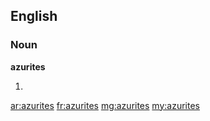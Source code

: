 ==English==

===Noun===
'''azurites'''

# {{plural of|azurite}}

[[ar:azurites]]
[[fr:azurites]]
[[mg:azurites]]
[[my:azurites]]
